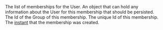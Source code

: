 
<APIField name="user.memberships" type="Array">
  The list of memberships for the User.
</APIField>
  <APIField name="user.memberships[x].data" type="Object">
  An object that can hold any information about the User for this membership that should be persisted.
</APIField>
  <APIField name="user.memberships[x].groupId" type="UUID">
  The Id of the Group of this membership.
</APIField>
  <APIField name="user.memberships[x].id" type="UUID">
  The unique Id of this membership.
</APIField>
  <APIField name="user.memberships[x].insertInstant" type="Long">
  The <a href="/docs/reference/data-types#instants">instant</a> that the membership was created.
</APIField>

